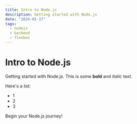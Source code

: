 ```yaml
---
title: Intro to Node.js
description: Getting started with Node.js
date: "2024-01-17"
tags:
  - nodejs
  - backend
  - flexbox
---
```

# Intro to Node.js

Getting started with Node.js. This is some **bold** and _italic_ text. 

Here's a list:
- 1
- 2
- 3

Begin your Node.js journey!